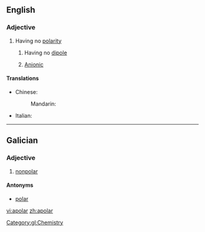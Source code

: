 ==English==

===Adjective===
{{en-adj}}

# Having no [[polarity]]
## {{chemistry|physics}} Having no [[dipole]]
## {{chemistry}} [[anionic|Anionic]]

====Translations====
{{trans-top|having no polarity}}
* Chinese:
*: Mandarin: {{t|cmn|非极性|tr=FeiJiXing|sc=Hani}}
{{trans-mid}}
* Italian: {{t-|it|apolare}}
{{trans-bottom}}

----

==Galician==

===Adjective===
{{gl-adj|f=apolar|pl=apolares}}

# [[nonpolar]]

====Antonyms====
* [[polar]]

[[Category:gl:Chemistry]]

[[vi:apolar]]
[[zh:apolar]]